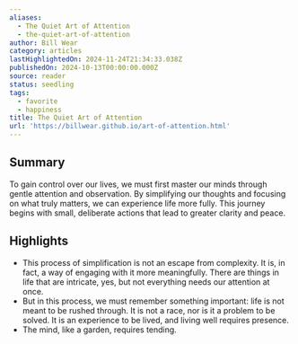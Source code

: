 ```yaml
---
aliases:
  - The Quiet Art of Attention
  - the-quiet-art-of-attention
author: Bill Wear
category: articles
lastHighlightedOn: 2024-11-24T21:34:33.038Z
publishedOn: 2024-10-13T00:00:00.000Z
source: reader
status: seedling
tags:
  - favorite
  - happiness
title: The Quiet Art of Attention
url: 'https://billwear.github.io/art-of-attention.html'
---
```

## Summary

To gain control over our lives, we must first master our minds through gentle attention and observation. By simplifying our thoughts and focusing on what truly matters, we can experience life more fully. This journey begins with small, deliberate actions that lead to greater clarity and peace.

## Highlights

- This process of simplification is not an escape from complexity. It is, in fact, a way of engaging with it more meaningfully. There are things in life that are intricate, yes, but not everything needs our attention at once.
- But in this process, we must remember something important: life is not meant to be rushed through. It is not a race, nor is it a problem to be solved. It is an experience to be lived, and living well requires presence.
- The mind, like a garden, requires tending.
